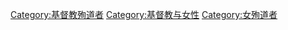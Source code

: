 [[Category:基督教殉道者|Category:基督教殉道者]]
[[Category:基督教与女性|Category:基督教与女性]]
[[Category:女殉道者|Category:女殉道者]]
